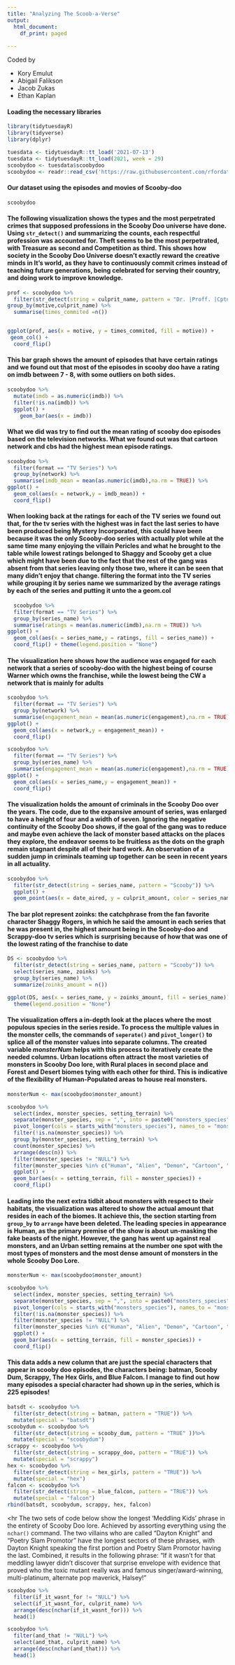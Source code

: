 ---
title: "Analyzing The Scoob-a-Verse"
output:
  html_document:
    df_print: paged
  
---

<p> Coded by </p>
- Kory Emulut
- Abigail Falikson
- Jacob Zukas
- Ethan Kaplan

 <h4> Loading the necessary libraries </h4>
```{r}
library(tidytuesdayR)
library(tidyverse)
library(dplyr)
```

```{r}
tuesdata <- tidytuesdayR::tt_load('2021-07-13')
tuesdata <- tidytuesdayR::tt_load(2021, week = 29)
scoobydoo <- tuesdata$scoobydoo
scoobydoo <- readr::read_csv('https://raw.githubusercontent.com/rfordatascience/tidytuesday/master/data/2021/2021-07-13/scoobydoo.csv')
```
<h4> Our dataset using the episodes and movies of Scooby-doo </h4>
```{r}
scoobydoo
```

<h4> The following visualization shows the types and the most perpetrated crimes that supposed professions in the Scooby Doo universe have done. Using `str_detect()` and summarizing the counts, each respectful profession was accounted for. Theft seems to be the most perpetrated, with Treasure as second and Competition as third. This shows how society in the Scooby Doo Universe doesn't exactly reward the creative minds in It's world, as they have to continuously commit crimes instead of teaching future generations, being celebrated for serving their country, and doing work to improve knowledge. </h4>

```{r}
prof <- scoobydoo %>%
  filter(str_detect(string = culprit_name, pattern = "Dr. |Proff. |Cptn. |General|Captain|Professor|Sheriff|Officer")) %>%
group_by(motive,culprit_name) %>%
  summarise(times_commited =n())


ggplot(prof, aes(x = motive, y = times_commited, fill = motive)) +
 geom_col() +
  coord_flip()
```

<h4> This bar graph shows the amount of episodes that have certain ratings and we found out that most of the episodes in scooby doo have a rating on imdb between 7 - 8, with some outliers on both sides. </h4>

```{r}
scoobydoo %>%
  mutate(imdb = as.numeric(imdb)) %>%
  filter(!is.na(imdb)) %>%
  ggplot() +
    geom_bar(aes(x = imdb)) 
```
<h4> What we did was try to find out the mean rating of scooby doo episodes based on the television networks. What we found out was that cartoon network and cbs had the highest mean episode ratings. </h4>
```{r}
scoobydoo %>%
  filter(format == "TV Series") %>%
  group_by(network) %>%
  summarise(imdb_mean = mean(as.numeric(imdb),na.rm = TRUE)) %>%
ggplot() +
  geom_col(aes(x = network,y = imdb_mean)) +
  coord_flip()
```

<h4> When looking back at the ratings for each of the TV series we found out that, for the tv series with the highest was in fact the last series to have been produced being Mystery Incorporated, this could have been because it was the only Scooby-doo series with actually plot while at the same time many enjoying the villain Pericles and what he brought to the table while lowest ratings belonged to Shaggy and Scooby get a clue which might have been due to the fact that the rest of the gang was absent from that series leaving only those two, where it can be seen that many didn't enjoy that change. filtering the format into the TV series while grouping it by series name we summarized by the average ratings by each of the series and putting it unto the a geom.col </h4>

```{r}
  scoobydoo %>%
  filter(format == "TV Series") %>%
  group_by(series_name) %>%
  summarise(ratings = mean(as.numeric(imdb),na.rm = TRUE)) %>%
ggplot() +
  geom_col(aes(x = series_name,y = ratings, fill = series_name)) +
  coord_flip() + theme(legend.position = "None")
```

<h4> The visualization here shows how the audience was engaged for each network that a series of scooby-doo with the highest being of course Warner which owns the franchise, while the lowest being the CW a network that is mainly for adults </h4>

```{r}
scoobydoo %>%
  filter(format == "TV Series") %>%
  group_by(network) %>%
  summarise(engagement_mean = mean(as.numeric(engagement),na.rm = TRUE)) %>%
ggplot() +
  geom_col(aes(x = network,y = engagement_mean)) +
  coord_flip()
```

```{r}
scoobydoo %>%
  filter(format == "TV Series") %>%
  group_by(series_name) %>%
  summarise(engagement_mean = mean(as.numeric(engagement),na.rm = TRUE)) %>%
ggplot() +
  geom_col(aes(x = series_name,y = engagement_mean)) +
  coord_flip()
```


<h4> The visualization holds the amount of criminals in the Scooby Doo over the years. The code, due to the expansive amount of series, was enlarged to have a height of four and a width of seven. Ignoring the negative continuity of the Scooby Doo shows, if the goal of the gang was to reduce and maybe even achieve the lack of monster based attacks on the places they explore, the endeavor seems to be fruitless as the dots on the graph remain stagnant despite all of their hard work. An observation of a sudden jump in criminals teaming up together can be seen in recent years in all actuality. </h4>

```{r, fig.width = 7, fig.height = 4}
scoobydoo %>%
  filter(str_detect(string = series_name, pattern = "Scooby")) %>%
  ggplot() +
  geom_point(aes(x = date_aired, y = culprit_amount, color = series_name))
```
<h4> The bar plot represent zoinks: the catchphrase from the fan favorite character Shaggy Rogers, in which he said the amount in each series that he was present in, the highest amount being in the Scooby-doo and Scrappy-doo tv series  which is surprising because of how that was one of the lowest rating of the franchise to date </h4>

```{r}
DS <- scoobydoo %>%
  filter(str_detect(string = series_name, pattern = "Scooby")) %>%
  select(series_name, zoinks) %>%
  group_by(series_name) %>%
  summarize(zoinks_amount = n())

ggplot(DS, aes(x = series_name, y = zoinks_amount, fill = series_name)) + geom_bar(stat = "identity") + coord_flip() +
  theme(legend.position = "None")
```


<h4> The visualization offers a in-depth look at the places where the most populous species in the  series reside. To process the multiple values in the monster cells, the commands of `seperate()` and `pivot_longer()` to splice all of the monster values into separate columns. The created variable *monsterNum* helps with this process to iteratively create the needed columns. Urban locations often attract the most varieties of monsters in Scooby Doo lore, with Rural places in second place and Forest and Desert biomes tying with each other for third. This is indicative of the flexibility of Human-Populated areas to house real monsters. </h4>

```{r}
monsterNum <- max(scoobydoo$monster_amount)

scoobydoo %>%
  select(index, monster_species, setting_terrain) %>%
  separate(monster_species, sep = ",", into = paste0("monsters_species", 1:monsterNum)) %>%
  pivot_longer(cols = starts_with("monsters_species"), names_to = "monsterNum", values_to = "monster_species") %>%
  filter(!is.na(monster_species)) %>%
  group_by(monster_species, setting_terrain) %>%
  count(monster_species) %>%
  arrange(desc(n)) %>%
  filter(monster_species != "NULL") %>%
  filter(monster_species %in% c("Human", "Alien", "Demon", "Cartoon", "Hound", "Dinosaur", "Robot", "Sea-Monster", "Beast", "Object")) %>%
  ggplot() +
  geom_bar(aes(x = setting_terrain, fill = monster_species)) +
  coord_flip()
```

<h4> Leading into the next extra tidbit about monsters with respect to their habitats, the visualization was altered to show the actual amount that resides in each of the biomes. It achieve this, the section starting from `group_by` to `arrange` have been deleted. The leading species in appearance is Human, as the primary premise of the show is about un-masking the fake beasts of the night. However, the gang has went up against real monsters, and an Urban setting remains at the number one spot with the most types of monsters and the most dense amount of monsters in the whole Scooby Doo Lore. </h4>

```{r}
monsterNum <- max(scoobydoo$monster_amount)

scoobydoo %>%
  select(index, monster_species, setting_terrain) %>%
  separate(monster_species, sep = ",", into = paste0("monsters_species", 1:monsterNum)) %>%
  pivot_longer(cols = starts_with("monsters_species"), names_to = "monsterNum", values_to = "monster_species") %>%
  filter(!is.na(monster_species)) %>%
  filter(monster_species != "NULL") %>%
  filter(monster_species %in% c("Human", "Alien", "Demon", "Cartoon", "Hound", "Dinosaur", "Robot", "Sea-Monster", "Beast", "Object")) %>%
  ggplot() +
  geom_bar(aes(x = setting_terrain, fill = monster_species)) +
  coord_flip()
```



<h4> This data adds a new column that are just the special characters that appear in scooby doo episodes, the characters being: batman, Scooby Dum, Scrappy, The Hex Girls, and Blue Falcon. I manage to find out how many episodes a special character had shown up in the series, which is 225 episodes! </h4>


```{r}
batsdt <- scoobydoo %>%
  filter(str_detect(string = batman, pattern = "TRUE")) %>%
  mutate(special = "batsdt")
scoobydum <- scoobydoo %>%
  filter(str_detect(string = scooby_dum, pattern = "TRUE" ))%>%
  mutate(special = "scoobydum")
scrappy <- scoobydoo %>%
  filter(str_detect(string = scrappy_doo, pattern = "TRUE")) %>%
  mutate(special = "scrappy")
hex <- scoobydoo %>%
  filter(str_detect(string = hex_girls, pattern = "TRUE")) %>%
  mutate(special = "hex")
falcon <- scoobydoo %>%
  filter(str_detect(string = blue_falcon, pattern = "TRUE")) %>%
  mutate(special = "falcon")
rbind(batsdt, scoobydum, scrappy, hex, falcon)
```

<hr The two sets of code below show the longest 'Meddling Kids' phrase in the entirety of Scooby Doo lore. Achieved by assorting everything using the `nchar()` command. The two villains who are called "Dayton Knight" and "Poetry Slam Promotor" have the longest sectors of these phrases, with Dayton Knight speaking the first portion and Poetry Slam Promotor having the last. Combined, it results in the following phrase: "If it wasn't for that meddling lawyer didn't discover that surprise envelope with evidence that proved who the toxic mutant really was and famous singer/award-winning, multi-platinum, alternate pop maverick, Halsey!" </h4>

```{r}
scoobydoo %>%
  filter(if_it_wasnt_for != "NULL") %>%
  select(if_it_wasnt_for, culprit_name) %>%
  arrange(desc(nchar(if_it_wasnt_for))) %>%
  head(1)
```

```{r}
scoobydoo %>%
  filter(and_that != "NULL") %>%
  select(and_that, culprit_name) %>%
  arrange(desc(nchar(and_that))) %>%
  head(1)
```
